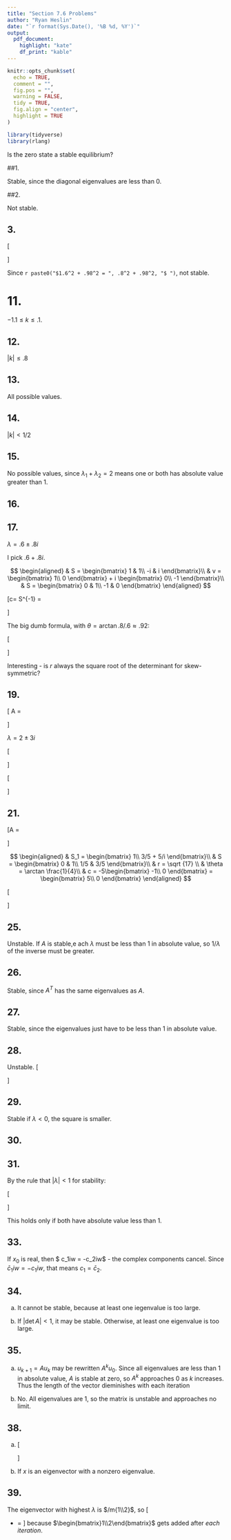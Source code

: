---
title: "Section 7.6 Problems"
author: "Ryan Heslin"
date: "`r format(Sys.Date(), '%B %d, %Y')`"
output: 
  pdf_document:
    highlight: "kate"
    df_print: "kable"
---

 <!-- Standard custom LaTeX commands -->
\newcommand{\abcd}{\begin{bmatrix}a&b\\
c&d\end{bmatrix}}
\newcommand{\m}[1]{\begin{bmatrix}#1\end{bmatrix}}

\newcommand{\vect}[1]{\begin{pmatrix}#1\end{pmatrix}}

\newcommand{\meq}[1]{\begin{split}#1\end{split}}

\newcommand{\bym}[1]{#1\times{m}}

\newcommand{\nby}[1]{n\times{#1}}

\newcommand{\subsp}[2]{\Bigg\{\begin{bmatrix}#1\end{bmatrix}:#2\Bigg\}}

\newcommand{\proj}[2]{\text{proj}_#1(#2)}

\newcommand{\refl}[2]{\text{refl}_#1(#2)}

\newcommand{\sumn}{\sum_{i=1}^n}

<!-- % 1: term 1 -->
<!-- % 2: subscript 1 -->
<!-- % 3: term 2 -->
<!-- % 4: subscript 2 -->
<!-- % 5. operation -->
\newcommand{\dotsn}[5]{#1_{1}#3_{1}#5{#1}_{2}#3_{2}{#5}\dots{#5}#1_{#2}#3_{#4}}

```{r setup, include=FALSE}

knitr::opts_chunk$set(
  echo = TRUE,
  comment = "",
  fig.pos = "",
  warning = FALSE,
  tidy = TRUE,
  fig.align = "center",
  highlight = TRUE
)

library(tidyverse)
library(rlang)
```

Is the zero state a stable equilibrium?

##1.

Stable, since the diagonal eigenvalues are less than 0.

##2.

Not stable.

## 3.

\[
  \begin{aligned}
    & \lambda^2 - 1.6 \lambda + 1.13 \\
    & \lambda = .8 \pm .98i
  \end{aligned}
\]

Since `r paste0("$1.6^2 + .98^2 = ", .8^2 + .98^2, "$ ")`, not stable.

# 11.

$-1.1 \leq k \leq .1$.

## 12.

$|k| \leq .8$

## 13.

All possible values.

## 14.

$|k| < 1/2$

## 15.

No possible values, since $\lambda_1 + \lambda_2 = 2$ means one or both has absolute value greater than 1.

## 16.

## 17.

$\lambda = .6 \pm .8i$

I pick $.6 + .8i$.

$$
\begin{aligned}
& S = \begin{bmatrix}
  1 & 1\\
  -i & i
\end{bmatrix}\\
& v = \begin{bmatrix}
  1\\
  0
\end{bmatrix} +
i \begin{bmatrix}
  0\\
  -1
\end{bmatrix}\\
& S = \begin{bmatrix}
  0 & 1\\
  -1 & 0
\end{bmatrix}
\end{aligned}
$$

\[c= S^{-1} \begin{bmatrix}
  0\\
  1
\end{bmatrix}=  \begin{bmatrix}
  -1\\
  0
\end{bmatrix}\]

The big dumb formula, with $\theta = \arctan .8/.6 \approx .92$:

\[
  \begin{aligned}
    & u_{k+1} = (1^k) \begin{bmatrix}
      0 & 1\\
      -1 & 0
    \end{bmatrix} \begin{bmatrix}
      \cos 1^k \theta  & -\sin 1^k \theta\\
      \sin 1^k \theta &  \cos 1^k \theta
    \end{bmatrix}
    \begin{bmatrix}
      -1\\
      0
    \end{bmatrix}\\
    & = \begin{bmatrix}
      \sin \theta & \cos \theta\\
      - \cos \theta & \sin \theta
    \end{bmatrix}
    \begin{bmatrix}
      -1\\
      0
    \end{bmatrix}\\
    & = \begin{bmatrix}
     - \sin \theta\\
       \cos \theta
    \end{bmatrix}
  \end{aligned}
\]

Interesting  - is $r$ always the square root of the determinant for skew-symmetric?

## 19.

\[ A =  \begin{bmatrix}
  2 & -3\\
  3 & 2
\end{bmatrix}\]

$\lambda = 2 \pm 3i$

\[
  \begin{aligned}
    & S_1 = \begin{bmatrix}
      1\\
      -i
    \end{bmatrix}\\
  &s = \begin{bmatrix}
    0 & 1\\
    -1 & 0
  \end{bmatrix} \\
  & c = S^{-1}x_0 = \begin{bmatrix}
    -1\\
    0
  \end{bmatrix}\\
  & \theta = \arctan \frac{3}{2} = `r atan(3/2)`\\
  & r = \sqrt {13}
    \end{aligned}
  \]

\[
  \begin{aligned}
    & u_{k+1} = \sqrt {13}^k \begin{bmatrix}
      0 & 1\\
      -1 & 0
    \end{bmatrix}
    \begin{bmatrix}
      \cos \theta k & -\sin \theta k\\
      \sin \theta k & \cos \theta k
    \end{bmatrix}
    \begin{bmatrix}
      -1\\
      0
    \end{bmatrix}\\
    & =\sqrt{13}^k \begin{bmatrix}
      - \cos \theta k\\
      \sin \theta k
    \end{bmatrix}
  \end{aligned}
\]

## 21.


\[A = \begin{bmatrix}
  1 & 5\\
  -2 & 7
\end{bmatrix}\]

$$
  \begin{aligned}
    & S_1 = \begin{bmatrix}
      1\\
      3/5 + 5/i
    \end{bmatrix}\\
    & S = \begin{bmatrix}
      0 & 1\\
      1/5 & 3/5
    \end{bmatrix}\\
    & r = \sqrt {17} \\
    & \theta = \arctan \frac{1}{4}\\
    & c = -5\begin{bmatrix}
      -1\\
      0
    \end{bmatrix} = \begin{bmatrix}
      5\\
      0
    \end{bmatrix}
  \end{aligned}
$$

\[
  \begin{aligned}
    & u_{k+1} = \sqrt {17} \begin{bmatrix}
      0 & 1\\
      1/5 & 3/5
    \end{bmatrix}
    \begin{bmatrix}
      \cos \theta k & -\sin \theta k\\
      \sin \theta k & \cos \theta k
    \end{bmatrix}
    \begin{bmatrix}
      5\\
      0
    \end{bmatrix}\\
    & = \sqrt{17} \begin{bmatrix}
      0 & 1\\
      1/5 & 3/5
    \end{bmatrix} 
    \begin{bmatrix}
      5 \cos \theta k  \\
      5 \sin \theta
    \end{bmatrix}\\
    & = \sqrt{17} 
    \begin{bmatrix}
      5 \sin  \theta k\\
      \cos \theta k + 3 \sin \theta k
    \end{bmatrix}
  \end{aligned}
\]

## 25.

Unstable. If $A$ is stable,e ach $\lambda$ must be less than 1 in absolute value, so $1 / \lambda$ of the inverse must be greater.

## 26.

Stable, since $A^T$ has the same eigenvalues as $A$.

## 27.

Stable, since the eigenvalues just have to be less than 1 in absolute value.

## 28.

Unstable. \[
  \begin{aligned}
    & |\lambda| < 1\\
    & |\lambda -2| < -1 
  \end{aligned}
\]

## 29.

Stable if  $\lambda < 0$, the square is smaller.

## 30.

## 31.

By the rule that $|\lambda| < 1$ for stability:

\[
  \begin{aligned}
    & |tr A| -1 < \det A <1 \\
    & |\lambda_1 + \lambda_2| -1 < \lambda_1 \lambda_2 < 1\\
    & 1 < 1 <1
  \end{aligned}
\]

This holds only if both have absolute value less than 1.

## 33.

If $x_0$ is real, then $ c_1iw = -c_2iw$ - the complex components cancel. Since $\bar c_1 iw = -c_1 iw$, that means $c_1 = \bar c_2$.

## 34.

a. It cannot be stable, because at least one iegenvalue is too large. 

b. If $| \det A | < 1$, it may be stable. Otherwise, at least one eigenvalue is too large.

## 35.

a. $u_{k+1} = Au_k$ may be rewritten $A^k u_0$. Since all eigenvalues are less than 1 in absolute value, $A$ is stable at zero, so $A^k$ approaches 0 as $k$ increases. Thus the length of the vector dieminishes with each iteration

b. No. All eigenvalues are 1, so the matrix is unstable and approaches no limit.

## 38.

a.
\[
  \begin{aligned}
    & x = Ax +b\\
    & Ax = x -b\\
    & x = A^{-1}(x -b)\\
    & x = \frac{1}{\lambda}(x -b)
  \end{aligned}
\]

b. If $x$ is an eigenvector with a nonzero eigenvalue.

## 39.

The eigenvector with highest $\lambda$ is $/m{1\\2}$, so
\[ \begin{bmatrix}
  1\\
  2
\end{bmatrix} +
\begin{bmatrix}
  1\\
  2
\end{bmatrix} = \begin{bmatrix}
  2\\
  4
\end{bmatrix}\]
because $\m{1\\2}$ gets added after _each iteration_.